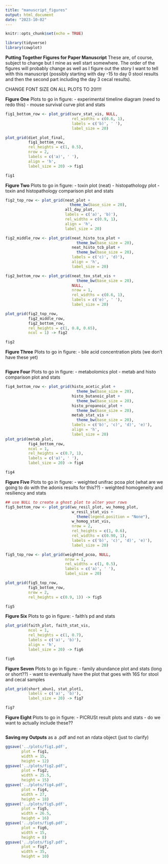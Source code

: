 ```yaml
---
title: "manuscript_figures"
output: html_document
date: "2023-10-02"
---
```


```r
knitr::opts_chunk$set(echo = TRUE)
```

```r
library(tidyverse)
library(cowplot)
```

**Putting Together Figures for Paper Manuscript**
These are, of course, subject to change but I mine as well start somewhere. The order of the figures will probably change as well as I figure out the story I want to tell with this manuscript (possibly starting with day -15 to day 0 stool results and then the second part including the day 3 cecal results). 

CHANGE FONT SIZE ON ALL PLOTS TO 20!!!!


**Figure One**
Plots to go in figure:
- experimental timeline diagram (need to redo this)
- mouse survival curve plot and stats
```r
fig1_bottom_row <- plot_grid(surv_stat_vis, NULL,
                             rel_widths = c(0.6, 1),
                             labels = c('b)', ' '),
                             label_size = 20)

plot_grid(diet_plot_final,
          fig1_bottom_row,
          rel_heights = c(1, 0.5),
          nrow = 2,
          labels = c('a)', ' '),
          align = 'h',
          label_size = 20) -> fig1

fig1
```

**Figure Two**
Plots to go in figure:
- toxin plot (neat)
- histopathology plot
- toxin and histopathology comparison plot and stats
```r
fig2_top_row <- plot_grid(neat_plot +
                            theme_bw(base_size = 20), 
                          all_day_plot,
                          labels = c('a)', 'b)'),
                          rel_widths = c(0.9, 1),
                          align = 'h',
                          label_size = 20)

fig2_middle_row <- plot_grid(neat_histo_tca_plot +
                               theme_bw(base_size = 20), 
                             neat_histo_tcb_plot +
                               theme_bw(base_size = 20),
                             labels = c('c)', 'd)'),
                             align = 'h',
                             label_size = 20)

fig2_bottom_row <- plot_grid(neat_tox_stat_vis +
                               theme_bw(base_size = 20), 
                             NULL,
                             nrow = 1,
                             rel_widths = c(0.6, 1),
                             labels = c('e)', ' '),
                             label_size = 20)

plot_grid(fig2_top_row,
          fig2_middle_row,
          fig2_bottom_row,
          rel_heights = c(1, 0.8, 0.65),
          ncol = 1) -> fig2

fig2
```

**Figure Three**
Plots to go in figure:
- bile acid concentration plots (we don't have these yet)
```r

```

**Figure Four**
Plots to go in figure:
- metabolomics plot
- metab and histo comparison plot and stats
```r
fig4_bottom_row <- plot_grid(histo_acetic_plot +
                               theme_bw(base_size = 20), 
                             histo_butanoic_plot +
                               theme_bw(base_size = 20),
                             histo_propanoic_plot +
                               theme_bw(base_size = 20), 
                             metab_stat_vis +
                               theme_bw(base_size = 20),
                             labels = c('b)', 'c)', 'd)', 'e)'),
                             align = 'h',
                             label_size = 20)
plot_grid(metab_plot,
          fig4_bottom_row,
          ncol = 1,
          rel_heights = c(0.7, 1),
          labels = c('a)', ' '),
          label_size = 20) -> fig4

fig4
```

**Figure Five**
Plots to go in figure:
- weighted unifrac pcoa plot (what are we going to do with the adonis results for this??)
- weighted homogeneity and resiliency and stats
```r
## use NULL to create a ghost plot to alter your rows
fig5_bottom_row <- plot_grid(wu_resil_plot, wu_homog_plot,
                             w_resil_stat_vis +
                               theme(legend.position = "None"), 
                             w_homog_stat_vis,
                             nrow = 2,
                             rel_heights = c(1, 0.6),
                             rel_widths = c(0.90, 1),
                             labels = c('b)', 'c)', 'd)', 'e)'),
                             label_size = 20)

fig5_top_row <- plot_grid(weighted_pcoa, NULL,
                          nrow = 1,
                          rel_widths = c(1, 0.5),
                          labels = c('a)', ' '),
                          label_size = 20)

plot_grid(fig5_top_row,
          fig5_bottom_row,
          nrow = 2,
          rel_heights = c(0.9, 1)) -> fig5

fig5
```

**Figure Six**
Plots to go in figure:
- faith's pd and stats
```r
plot_grid(faith_plot, faith_stat_vis,
          ncol = 1,
          rel_heights = c(1, 0.7),
          labels = c('a)', 'b)'),
          align = 'h',
          label_size = 20) -> fig6

fig6
```

**Figure Seven**
Plots to go in figure:
- family abundance plot and stats (long or short??)
- want to eventually have the plot that goes with 16S for stool and cecal samples 
```r
plot_grid(short_abun1, stat_plot1,
          labels = c('a)', 'b)'),
          label_size = 20) -> fig7

fig7
```

**Figure Eight**
Plots to go in figure:
- PICRUSt result plots and stats
- do we want to actually include these??
```r


```

**Saving my Outputs**
as a .pdf and not an rdata object (just to clarify)
```r
ggsave('../plots/fig1.pdf',
       plot = fig1,
       width = 15,
       height = 12)
ggsave('../plots/fig2.pdf',
       plot = fig2,
       width = 25.5,
       height = 15)
ggsave('../plots/fig4.pdf',
       plot = fig4,
       width = 27,
       height = 18)
ggsave('../plots/fig5.pdf',
       plot = fig5,
       width = 26.5,
       height = 16)
ggsave('../plots/fig6.pdf',
       plot = fig6,
       width = 15,
       height = 8)
ggsave('../plots/fig7.pdf',
       plot = fig7,
       width = 35,
       height = 10)
```

